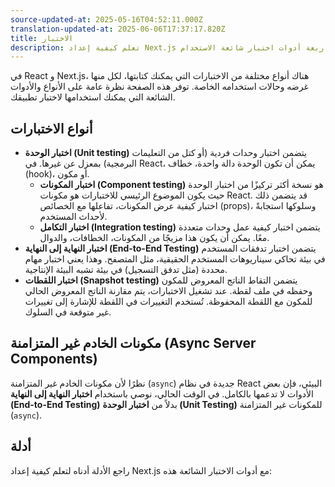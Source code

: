 ```yaml
---
source-updated-at: 2025-05-16T04:52:11.000Z
translation-updated-at: 2025-06-06T17:37:17.820Z
title: الاختبار
description: تعلم كيفية إعداد Next.js مع أربعة أدوات اختبار شائعة الاستخدام — Cypress و Playwright و Vitest و Jest.
---
```


في React و Next.js، هناك أنواع مختلفة من الاختبارات التي يمكنك كتابتها، لكل منها غرضه وحالات استخدامه الخاصة. توفر هذه الصفحة نظرة عامة على الأنواع والأدوات الشائعة التي يمكنك استخدامها لاختبار تطبيقك.

## أنواع الاختبارات

- **اختبار الوحدة (Unit testing)** يتضمن اختبار وحدات فردية (أو كتل من التعليمات البرمجية) بمعزل عن غيرها. في React، يمكن أن تكون الوحدة دالة واحدة، خطاف (hook)، أو مكون.
  - **اختبار المكونات (Component testing)** هو نسخة أكثر تركيزًا من اختبار الوحدة حيث يكون الموضوع الرئيسي للاختبارات هو مكونات React. قد يتضمن ذلك اختبار كيفية عرض المكونات، تفاعلها مع الخصائص (props)، وسلوكها استجابةً لأحداث المستخدم.
  - **اختبار التكامل (Integration testing)** يتضمن اختبار كيفية عمل وحدات متعددة معًا. يمكن أن يكون هذا مزيجًا من المكونات، الخطافات، والدوال.
- **اختبار النهاية إلى النهاية (End-to-End Testing)** يتضمن اختبار تدفقات المستخدم في بيئة تحاكي سيناريوهات المستخدم الحقيقية، مثل المتصفح. وهذا يعني اختبار مهام محددة (مثل تدفق التسجيل) في بيئة تشبه البيئة الإنتاجية.
- **اختبار اللقطات (Snapshot testing)** يتضمن التقاط الناتج المعروض للمكون وحفظه في ملف لقطة. عند تشغيل الاختبارات، يتم مقارنة الناتج المعروض الحالي للمكون مع اللقطة المحفوظة. تُستخدم التغييرات في اللقطة للإشارة إلى تغييرات غير متوقعة في السلوك.

<AppOnly>

## مكونات الخادم غير المتزامنة (Async Server Components)

نظرًا لأن مكونات الخادم غير المتزامنة (`async`) جديدة في نظام React البيئي، فإن بعض الأدوات لا تدعمها بالكامل. في الوقت الحالي، نوصي باستخدام **اختبار النهاية إلى النهاية (End-to-End Testing)** بدلاً من **اختبار الوحدة (Unit Testing)** للمكونات غير المتزامنة (`async`).

</AppOnly>

## أدلة

راجع الأدلة أدناه لتعلم كيفية إعداد Next.js مع أدوات الاختبار الشائعة هذه: